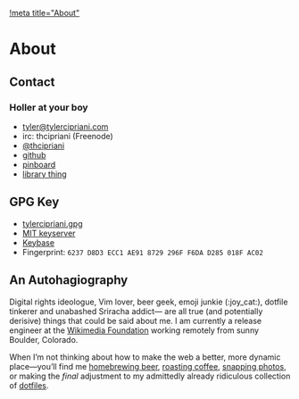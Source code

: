 [[!meta title="About"]]

= About =
== Contact ==
=== Holler at your boy ===
* [mailto:tyler@tylercipriani.com tyler@tylercipriani.com]
* irc: thcipriani (Freenode)
* [https://twitter.com/thcipriani @thcipriani]
* [https://github.com/thcipriani github]
* [https://pinboard.in/u:thcipriani/ pinboard]
* [https://www.librarything.com/catalog/thcipriani library thing]

== GPG Key ==
* [[018FAC02.asc|tylercipriani.gpg]]
* [https://pgp.mit.edu/pks/lookup?op=vindex&search=0xF6DAD285018FAC02 MIT keyserver]
* [https://keybase.io/thcipriani Keybase]
* Fingerprint: <code>6237 D8D3 ECC1 AE91 8729  296F F6DA D285 018F AC02</code>

== An Autohagiography ==
Digital rights ideologue, Vim lover, beer geek, emoji junkie (:joy_cat:),
dotfile tinkerer and unabashed Sriracha addict&mdash; are all true (and
potentially derisive) things that could be said about me. I am currently a
release engineer at the [https://wikimediafoundation.org/wiki/Home Wikimedia
Foundation] working remotely from sunny Boulder, Colorado.

When I’m not thinking about how to make the web a better, more dynamic
place&mdash;you’ll find me
[http://blazeyandtyler.com/wiki/Category:Beer homebrewing beer],
[https://blazeyandtyler.com/wiki/Category:Coffee roasting coffee],
[http://photos.tylercipriani.com/ snapping photos],
or making the ''final'' adjustment to my admittedly already ridiculous collection of
[https://github.com/thcipriani/dotfiles/ dotfiles].



